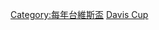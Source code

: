 {{year by category
| m = 2
| c = 0
| d = 1
| y = 4
| cat = 台維斯盃
| sortkey = 台維斯盃
| parent = 每年台維斯盃
| subcat = 2014年網球
}}
[[Category:每年台維斯盃|Category:每年台維斯盃]]
[[Category:2014年網球|Davis Cup]]